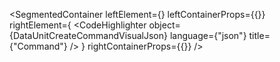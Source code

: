 
<SegmentedContainer
  leftElement={<DataUnitCreateCommandDesc />}
  leftContainerProps={{}}
  rightElement={
    <CodeHighlighter
      object={DataUnitCreateCommandVisualJson}
      language={"json"}
      title={"Command"}
    />
  }
  rightContainerProps={{}}
/>
